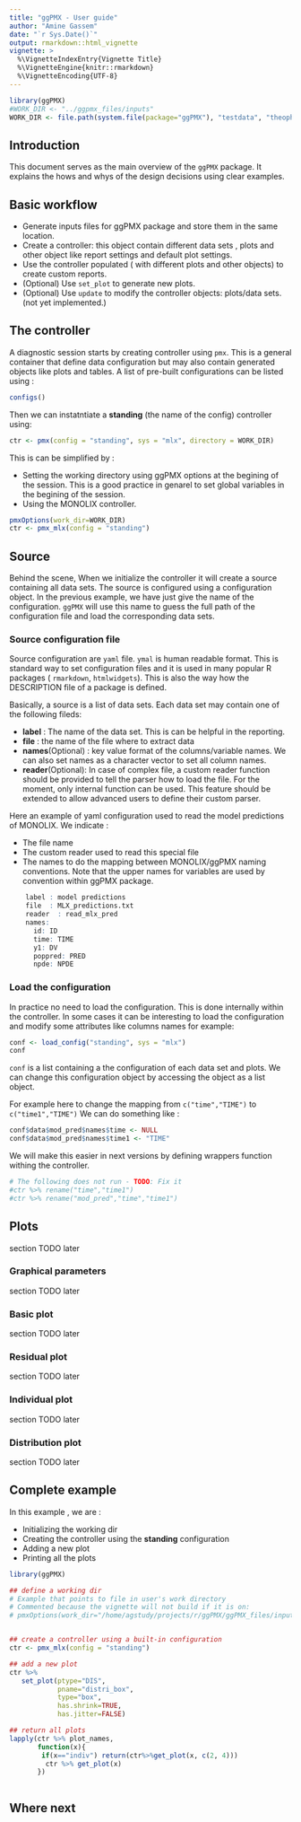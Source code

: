 ```yaml
---
title: "ggPMX - User guide"
author: "Amine Gassem"
date: "`r Sys.Date()`"
output: rmarkdown::html_vignette
vignette: >
  %\VignetteIndexEntry{Vignette Title}
  %\VignetteEngine{knitr::rmarkdown}
  %\VignetteEncoding{UTF-8}
---
```

    
```r

library(ggPMX)
#WORK_DIR <- "../ggpmx_files/inputs"
WORK_DIR <- file.path(system.file(package="ggPMX"), "testdata", "theophylline", "Monolix")

```

## Introduction

This document serves as the main overview of the `ggPMX` package. It explains the hows and whys of the design decisions using clear examples.


## Basic workflow

- Generate inputs files for ggPMX package and store them in the same location.
- Create a controller: this object contain different data sets , plots and other object like report settings and default plot settings.
- Use the controller populated ( with different plots and other objects) to create custom reports.
- (Optional) Use `set_plot` to generate new plots.
- (Optional) Use `update` to modify the controller objects: plots/data sets. (not yet implemented.)

## The controller

A diagnostic session starts by creating controller using `pmx`. This is a general container that define data configuration but may also contain generated objects like plots and tables. 
A list of pre-built configurations can be listed using :

```r
configs()
```

Then we can instatntiate a **standing** (the name of the config) controller using:
```r
ctr <- pmx(config = "standing", sys = "mlx", directory = WORK_DIR)
```

This is can be simplified by :

- Setting the working directory using ggPMX options at the begining of the session. This is a good practice in genarel to set global variables in the begining of the session.
- Using the MONOLIX controller.

```r
pmxOptions(work_dir=WORK_DIR)
ctr <- pmx_mlx(config = "standing")

```


## Source

Behind the scene, When we initialize the controller it will create a source containing all data sets. The source is configured using a configuration object. In the previous example, we have just give the name of the configuration. `ggPMX` will use this name to guess the full path of the configuration file and load the corresponding data sets.

### Source configuration file

Source configuration are `yaml` file. `ymal` is human readable format. This is standard way to set configuration files and it is used in many popular R packages ( `rmarkdown`, `htmlwidgets`). This is also the way how the DESCRIPTION file of a package is defined. 

Basically, a source is a list of data sets. Each data set may contain one of the following fileds: 

- **label** : The name of the data set. This is can be helpful in the reporting.
- **file**  : the name of the file where to extract data
- **names**(Optional) : key value format of the columns/variable names. We can also set names as a character vector to set all column names.
- **reader**(Optional): In case of complex file, a custom reader function should be provided to tell the parser how to load the file. For the moment, only internal function can be used. This feature should be extended to allow advanced users to define their custom parser.

Here an example of yaml configuration used to read the model predictions of MONOLIX.
We indicate :

- The file name 
- The custom reader used to read this special file 
- The names to do the mapping between  MONOLIX/ggPMX naming conventions. Note that the upper names for variables are used by convention within ggPMX package.

```r
    label : model predictions
    file  : MLX_predictions.txt
    reader  : read_mlx_pred
    names:
      id: ID
      time: TIME
      y1: DV
      poppred: PRED
      npde: NPDE
```



### Load the configuration

In practice no need to load the configuration. This is done internally within the controller. In some cases it can be interesting to load the configuration and modify some attributes like columns names for example:

```r

conf <- load_config("standing", sys = "mlx")
conf

```

`conf` is a list containing a the configuration of each data set and plots. 
We can change this configuration object by accessing the object as a list object. 

For example here to change the mapping from `c("time","TIME")` to `c("time1","TIME")` We can do something like :
```r

conf$data$mod_pred$names$time <- NULL
conf$data$mod_pred$names$time1 <- "TIME"

```

We will make this easier in next versions by defining wrappers function withing the controller.  


```r

# The following does not run - TODO: Fix it
#ctr %>% rename("time","time1")
#ctr %>% rename("mod_pred","time","time1")

```

## Plots


section TODO later

### Graphical parameters 

section TODO later

### Basic plot

section TODO later

### Residual plot

section TODO later

### Individual plot

section TODO later

### Distribution plot

section TODO later

## Complete example

In this example , we are : 

- Initializing the working dir 
- Creating the controller using the **standing** configuration
- Adding a new plot
- Printing all the plots


```r
library(ggPMX)

## define a working dir
# Example that points to file in user's work directory
# Commented because the vignette will not build if it is on:
# pmxOptions(work_dir="/home/agstudy/projects/r/ggPMX/ggPMX_files/inputs")


## create a controller using a built-in configuration
ctr <- pmx_mlx(config = "standing")

## add a new plot
ctr %>%
   set_plot(ptype="DIS",
            pname="distri_box",
            type="box",
            has.shrink=TRUE,
            has.jitter=FALSE)

## return all plots
lapply(ctr %>% plot_names,
       function(x){
        if(x=="indiv") return(ctr%>%get_plot(x, c(2, 4)))
         ctr %>% get_plot(x)
       })



```




## Where next 
